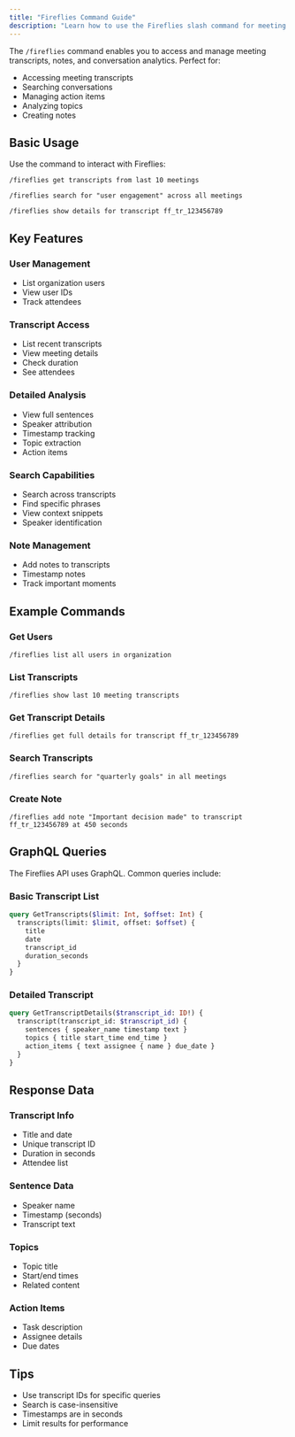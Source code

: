 ```yaml
---
title: "Fireflies Command Guide"
description: "Learn how to use the Fireflies slash command for meeting transcripts and analytics"
---
```


The `/fireflies` command enables you to access and manage meeting transcripts, notes, and conversation analytics. Perfect for:

- Accessing meeting transcripts
- Searching conversations
- Managing action items
- Analyzing topics
- Creating notes

## Basic Usage

Use the command to interact with Fireflies:

```
/fireflies get transcripts from last 10 meetings
```

```
/fireflies search for "user engagement" across all meetings
```

```
/fireflies show details for transcript ff_tr_123456789
```

## Key Features

### User Management
- List organization users
- View user IDs
- Track attendees

### Transcript Access
- List recent transcripts
- View meeting details
- Check duration
- See attendees

### Detailed Analysis
- View full sentences
- Speaker attribution
- Timestamp tracking
- Topic extraction
- Action items

### Search Capabilities
- Search across transcripts
- Find specific phrases
- View context snippets
- Speaker identification

### Note Management
- Add notes to transcripts
- Timestamp notes
- Track important moments

## Example Commands

### Get Users
```
/fireflies list all users in organization
```

### List Transcripts
```
/fireflies show last 10 meeting transcripts
```

### Get Transcript Details
```
/fireflies get full details for transcript ff_tr_123456789
```

### Search Transcripts
```
/fireflies search for "quarterly goals" in all meetings
```

### Create Note
```
/fireflies add note "Important decision made" to transcript ff_tr_123456789 at 450 seconds
```

## GraphQL Queries

The Fireflies API uses GraphQL. Common queries include:

### Basic Transcript List
```graphql
query GetTranscripts($limit: Int, $offset: Int) {
  transcripts(limit: $limit, offset: $offset) {
    title
    date
    transcript_id
    duration_seconds
  }
}
```

### Detailed Transcript
```graphql
query GetTranscriptDetails($transcript_id: ID!) {
  transcript(transcript_id: $transcript_id) {
    sentences { speaker_name timestamp text }
    topics { title start_time end_time }
    action_items { text assignee { name } due_date }
  }
}
```

## Response Data

### Transcript Info
- Title and date
- Unique transcript ID
- Duration in seconds
- Attendee list

### Sentence Data
- Speaker name
- Timestamp (seconds)
- Transcript text

### Topics
- Topic title
- Start/end times
- Related content

### Action Items
- Task description
- Assignee details
- Due dates

## Tips
- Use transcript IDs for specific queries
- Search is case-insensitive
- Timestamps are in seconds
- Limit results for performance 